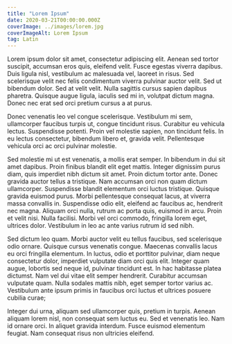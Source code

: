 ```yaml
---
title: "Lorem Ipsum"
date: 2020-03-21T00:00:00.000Z
coverImage: ../images/lorem.jpg
coverImageAlt: Lorem Ipsum
tag: Latin
---
```


Lorem ipsum dolor sit amet, consectetur adipiscing elit. Aenean sed tortor suscipit, accumsan eros quis, eleifend velit. Fusce egestas viverra dapibus. Duis ligula nisl, vestibulum ac malesuada vel, laoreet in risus. Sed scelerisque velit nec felis condimentum viverra pulvinar auctor velit. Sed ut bibendum dolor. Sed at velit velit. Nulla sagittis cursus sapien dapibus pharetra. Quisque augue ligula, iaculis sed mi in, volutpat dictum magna. Donec nec erat sed orci pretium cursus a at purus.

Donec venenatis leo vel congue scelerisque. Vestibulum mi sem, ullamcorper faucibus turpis ut, congue tincidunt risus. Curabitur eu vehicula lectus. Suspendisse potenti. Proin vel molestie sapien, non tincidunt felis. In eu lectus consectetur, bibendum libero et, gravida velit. Pellentesque vehicula orci ac orci pulvinar molestie.

Sed molestie mi ut est venenatis, a mollis erat semper. In bibendum in dui sit amet dapibus. Proin finibus blandit elit eget mattis. Integer dignissim purus diam, quis imperdiet nibh dictum sit amet. Proin dictum tortor ante. Donec gravida auctor tellus a tristique. Nam accumsan orci non quam dictum ullamcorper. Suspendisse blandit elementum orci luctus tristique. Quisque gravida euismod purus. Morbi pellentesque consequat lacus, at viverra massa convallis in. Suspendisse odio elit, eleifend ac faucibus ac, hendrerit nec magna. Aliquam orci nulla, rutrum ac porta quis, euismod in arcu. Proin et velit nisi. Nulla facilisi. Morbi vel orci commodo, fringilla lorem eget, ultrices dolor. Vestibulum in leo ac ante varius rutrum id sed nibh.

Sed dictum leo quam. Morbi auctor velit eu tellus faucibus, sed scelerisque odio ornare. Quisque cursus venenatis congue. Maecenas convallis lacus eu orci fringilla elementum. In luctus, odio et porttitor pulvinar, diam neque consectetur dolor, imperdiet vulputate diam orci quis elit. Integer quam augue, lobortis sed neque id, pulvinar tincidunt est. In hac habitasse platea dictumst. Nam vel dui vitae elit semper hendrerit. Curabitur accumsan vulputate quam. Nulla sodales mattis nibh, eget semper tortor varius ac. Vestibulum ante ipsum primis in faucibus orci luctus et ultrices posuere cubilia curae;

Integer dui urna, aliquam sed ullamcorper quis, pretium in turpis. Aenean aliquam lorem nisl, non consequat sem luctus eu. Sed et venenatis leo. Nam id ornare orci. In aliquet gravida interdum. Fusce euismod elementum feugiat. Nam consequat risus non ultricies eleifend.